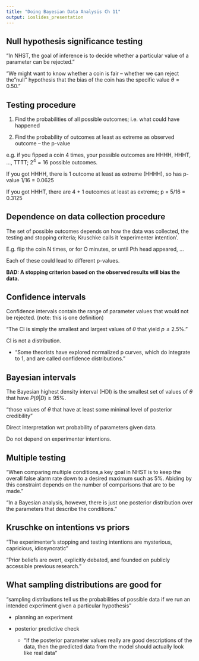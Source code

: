 ```yaml
---
title: "Doing Bayesian Data Analysis Ch 11"
output: ioslides_presentation
---
```


## Null hypothesis significance testing

"In NHST, the goal of inference is to decide whether a particular value of a 
parameter can be rejected."

"We might want to know whether a coin is fair -- whether we can reject the 
"null" hypothesis that the bias of the coin has the specific value 
$\theta = 0.50$."


## Testing procedure

1. Find the probabilities of all possible outcomes; i.e. what could have 
happened

2. Find the probability of outcomes at least as extreme as observed outcome -- 
the p-value

e.g. if you fipped a coin 4 times, your possible outcomes are HHHH, HHHT, ..., 
TTTT; $2^4 = 16$ possible outcomes.

If you got HHHH, there is 1 outcome at least as extreme (HHHH), so has p-value 
1/16  = 0.0625

If you got HHHT, there are 4 + 1 outcomes at least as extreme; p = 5/16 = 0.3125


## Dependence on data collection procedure

The set of possible outcomes depends on how the data was collected, the testing 
and stopping criteria; Kruschke calls it 'experimenter intention'.

E.g. flip the coin N times, or for O minutes, or until Pth head appeared, ...

Each of these could lead to different p-values.

**BAD: A stopping criterion based on the observed results will bias the data.**


## Confidence intervals

Confidence intervals contain the range of parameter values that would not be 
rejected. (note: this is one definition)

"The CI is simply the smallest and largest values of $\theta$ that yield 
$p\leq2.5\%$."

CI is not a distribution.

  + "Some theorists have explored normalized p curves, which do integrate to 1, and 
are called confidence distributions."


## Bayesian intervals

The Bayesian highest density interval (HDI) is the smallest set of values of 
$\theta$ that have $P(\theta|D)\geq95\%$.

"those values of $\theta$ that have at least some minimal level of posterior 
credibility"

Direct interpretation wrt probability of parameters given data.

Do not depend on experimenter intentions.


## Multiple testing

"When comparing multiple conditions,a key goal in NHST is to keep the overall 
false alarm rate down to a desired maximum such as 5%. Abiding by this 
constraint depends on the number of comparisons that are to be made."

"In a Bayesian analysis, however, there is just one posterior distribution over
the parameters that describe the conditions."


## Kruschke on intentions vs priors

"The experimenter’s stopping and testing intentions are mysterious, capricious, 
idiosyncratic"

"Prior beliefs are overt, explicitly debated, and founded on publicly accessible
previous research."


## What sampling distributions are good for

"sampling distributions tell us the probabilities of possible data if we run an 
intended experiment given a particular hypothesis"

* planning an experiment

* posterior predictive check
    + "If the posterior parameter values really are good descriptions of the 
    data, then the predicted data from the model should actually look like real 
    data"
